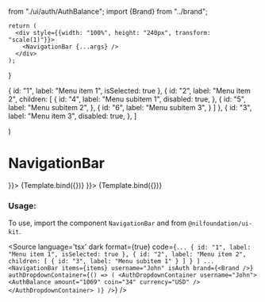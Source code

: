   from "./ui/auth/AuthBalance"; import {Brand} from "../brand";

<Meta
    title="NavigationBar"
    component={NavigationBar}
/>

    return (
      <div style={{width: "100%", height: "240px", transform: "scale(1)"}}>
        <NavigationBar {...args} />
      </div>
    );
}

  {
    id: "1",
    label: "Menu item 1",
    isSelected: true
  },
  {
    id: "2",
    label: "Menu item 2",
    children: [
      {
        id: "4",
        label: "Menu subitem 1",
        disabled: true,
      },
      {
        id: "5",
        label: "Menu subitem 2",
      },
      {
        id: "6",
        label: "Menu subitem 3",
      }
    ]
  },
  {
    id: "3",
    label: "Menu item 3",
    disabled: true,
  },
]

  <AuthDropdownContainer username="John">
    <AuthBalance amount="1069" coin="34" currency="USD" />
  </AuthDropdownContainer>
)

# NavigationBar


<Canvas isColumn>
  <Story name="Base" args={{items, username: "John", isAuth: false, authDropdownContainer, brand: <Brand />}}>
    {Template.bind({})}
  </Story>
  <Story name="Auth" args={{items, username: "John", isAuth: true, authDropdownContainer, brand: <Brand />}}>
    {Template.bind({})}
  </Story>
</Canvas>

<ArgsTable of={NavigationBar} />

### Usage:

To use, import the component `NavigationBar` and from `@nilfoundation/ui-kit`.

<Source
  language='tsx'
  dark
  format={true}
  code={`
        ...
          {
            id: "1",
            label: "Menu item 1",
            isSelected: true
          },
          {
          id: "2",
          label: "Menu item 2",
          children: [
              {
              id: "3",
              label: "Menu subitem 1"
              }
            ]
          }
        ]
        ...
        <NavigationBar
            items={items}
            username="John"
            isAuth
            brand={<Brand />}
            authDropdownContainer={() => (
              <AuthDropdownContainer username="John">
                <AuthBalance amount="1069" coin="34" currency="USD" />
              </AuthDropdownContainer>
            )}
        />
  `}
/>
